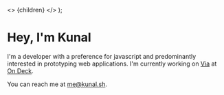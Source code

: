 
  <>
    <Head>
      <title>Home</title>
      <meta name="viewport" content="initial-scale=1.0, width=device-width" />
    </Head>
    {children}
  </>
);

# Hey, I'm Kunal

<SocialIcons />

I'm a developer with a preference for javascript and predominantly interested in prototyping web applications. I'm currently working on [Via](https://via.beondeck.com) at [On Deck](https://beondeck.com).

You can reach me at [me@kunal.sh](mailto:me@kunal.sh).
